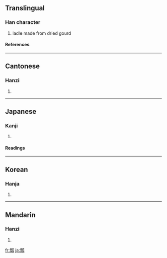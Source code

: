 ==Translingual==
===Han character===
{{Han char|rn=97|rad=瓜|as=11|sn=16|four=1293<sub>0</sub>|canj=一火竹女人 (MFHVO)}}
# ladle made from dried gourd
====References====
{{Han ref|kx=0747.200|dkj=21419|dj=1155.220|hdz=42657.060|uh=74E2|ud=29922|bh=BF5D|bd=48989}}

----
==Cantonese==
===Hanzi===
{{yue-hanzi|jyut=|y=piu4}}
# {{defn|Cantonese}}

----
==Japanese==
===Kanji===
{{ja-kanji|grade=|rs=瓜11}}
# {{defn|Japanese}} 
====Readings====
{{ja-readings|on=[[ひょう]] (hyō)|kun=[[ふくべ]] (fukube), [[ひさご]] (hisago)|nanori=}}

----
==Korean==
===Hanja===
{{ko-hanja|hangeul=표|eumhun=|rv=pyo|mr=p'yo|y=phyo}}
# {{defn|Korean}}

----
==Mandarin==
===Hanzi===
{{cmn-hanzi|pin=[[piáo]] ([[piao2]])|wg=p'iao<sup>2</sup>}}
# {{defn|Mandarin}}

[[fr:瓢]]
[[ja:瓢]]
